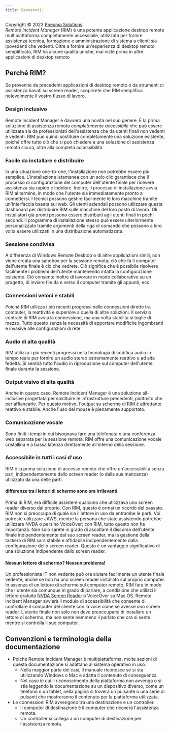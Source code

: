 ```yaml
---
title: Benvenuti!
---
```


Copyright © 2023 [Pneuma Solutions](https://www.pneumasolutions.com)  
*Remote Incident Manager* (RIM) è una potente applicazione desktop remota multipiattaforma completamente accessibile, utilizzata per fornire assistenza tecnica, formazione e amministrazione di sistema a clienti sia ipovedenti che vedenti. Oltre a fornire un'esperienza di desktop remoto semplificata, RIM ha alcune qualità uniche, mai viste prima in altre applicazioni di desktop remoto
## Perché RIM?
Se provenite da precedenti applicazioni di desktop remoto o da strumenti di assistenza basati su screen reader, scoprirete che RIM semplifica notevolmente il vostro flusso di lavoro.
### Design inclusivo
Remote Incident Manager è davvero una novità nel suo genere. È la prima soluzione di assistenza remota *completamente accessibile* che può essere utilizzata sia da professionisti dell'assistenza che da utenti finali non vedenti e vedenti. RIM può quindi sostituire completamente una soluzione esistente, poiché offre tutto ciò che si può chiedere a una soluzione di assistenza remota sicura, oltre alla completa accessibilità.
### Facile da installare e distribuire
In una situazione one-to-one, l'installazione non potrebbe essere più semplice. L'installazione istantanea con un solo clic garantisce che il processo di configurazione del computer dell'utente finale per ricevere assistenza sia rapido e indolore. Inoltre, il processo di installazione avvia RIM al termine, in modo che l'utente sia immediatamente pronto a connettersi.
I tecnici possono gestire facilmente le loro macchine tramite un'interfaccia basata sul web. Gli utenti aziendali possono utilizzare questa dashboard per distribuire RIM sulle macchine del loro posto di lavoro. Gli installatori già pronti possono essere distribuiti agli utenti finali in pochi secondi. Il programma di installazione stesso può essere ulteriormente personalizzato tramite argomenti della riga di comando che possono a loro volta essere utilizzati in una distribuzione automatizzata.
### Sessione condivisa
A differenza di Windows Remote Desktop o di altre applicazioni simili, non viene creata una sandbox per la sessione remota; ciò che fa il computer dell'utente finale è ciò che vedrete. Ciò significa che è possibile risolvere facilmente i problemi dell'utente mantenendo intatta la configurazione esistente. Ciò consente inoltre di lavorare in modo collaborativo su un progetto, di inviare file da e verso il computer tramite gli appunti, ecc.
### Connessioni veloci e stabili
Poiché RIM utilizza i più recenti progressi nelle connessioni dirette tra computer, la reattività è superiore a quella di altre soluzioni. Il servizio centrale di RIM avvia la connessione, ma una volta stabilita si toglie di mezzo. Tutto questo senza la necessità di apportare modifiche ingombranti e invasive alle configurazioni di rete.
### Audio di alta qualità
RIM utilizza i più recenti progressi nella tecnologia di codifica audio in tempo reale per fornire un audio stereo estremamente reattivo e ad alta fedeltà. Si sentirà tutto l'audio in riproduzione sul computer dell'utente finale durante la sessione.
### Output visivo di alta qualità
Anche in questo caso, Remote Incident Manager è una soluzione all-inclusive progettata per sostituire le infrastrutture precedenti, piuttosto che per affiancarle. Per questo motivo, l'output su schermo di RIM è altrettanto reattivo e stabile. Anche l'uso del mouse è pienamente supportato.
### Comunicazione vocale
Sono finiti i tempi in cui bisognava fare una telefonata o una conferenza web separata per la sessione remota. RIM offre una comunicazione vocale cristallina e a bassa latenza direttamente all'interno della sessione.
### Accessibile in *tutti* i casi d'uso
RIM è la prima soluzione di accesso remoto che offre un'accessibilità senza pari, indipendentemente dallo screen reader (o dalla sua mancanza) utilizzato da una delle parti.
#### differenze tra i lettori di schermo sono ora irrilevanti
Prima di RIM, era difficile assistere qualcuno che utilizzava uno screen reader diverso dal proprio. Con RIM, questo è ormai un ricordo del passato. RIM non si preoccupa di quale sia il lettore in uso da entrambe le parti. Voi potreste utilizzare JAWS, mentre la persona che state assistendo potrebbe utilizzare NVDA o persino VoiceOver; con RIM, tutto questo non ha importanza. Non solo sarete in grado di ascoltare il discorso dell'utente finale indipendentemente dal suo screen reader, ma la gestione della tastiera di RIM sarà stabile e affidabile indipendentemente dalla configurazione dello screen reader. Questo è un vantaggio significativo di una soluzione indipendente dallo screen reader.
#### Nessun lettore di schermo? Nessun problema!
Un professionista IT non vedente può ora aiutare facilmente un utente finale vedente, anche se non ha uno screen reader installato sul proprio computer. In assenza di un lettore di schermo sul computer remoto, RIM farà in modo che l'utente sia comunque in grado di parlare, a condizione che utilizzi il lettore gratuito [NVDA Screen Reader](https://nvaccess.org) o VoiceOver su Mac OS. Remote incident Manager avvierà il modulo di accessibilità che consente di controllare il computer del cliente con la voce come se avesse uno screen reader. L'utente finale non solo non deve preoccuparsi di installare un lettore di schermo, ma non sente nemmeno il parlato che ora si sente mentre si controlla il suo computer.
## Convenzioni e terminologia della documentazione
* Poiché Remote Incident Manager è multipiattaforma, molte sezioni di questa documentazione si adattano al sistema operativo in uso.
    * Nella maggior parte dei casi, il manuale riconosce se si sta utilizzando Windows o Mac e adatta il contenuto di conseguenza.
    * Nel caso in cui il riconoscimento della piattaforma non avvenga o si stia leggendo la documentazione su un dispositivo diverso, come un telefono o un tablet, nella pagina si troverà un pulsante o una serie di pulsanti che mostreranno il contenuto per la piattaforma utilizzata.
* Le connessioni RIM avvengono tra una destinazione e un controller.
    * Il computer di destinazione è il computer che riceverà l'assistenza remota.
    * Un controller si collega a un computer di destinazione per l'assistenza remota.
